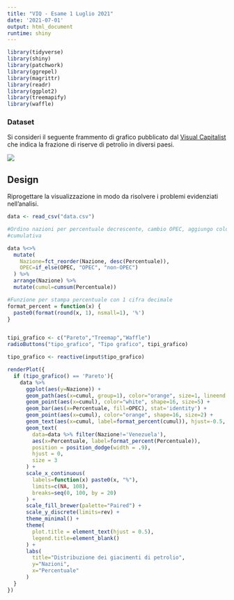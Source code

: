 ```yaml
---
title: "VIQ - Esame 1 Luglio 2021"
date: '2021-07-01'
output: html_document
runtime: shiny
---
```


```r
library(tidyverse)
library(shiny)
library(patchwork)
library(ggrepel)
library(magrittr)
library(readr)
library(ggplot2)
library(treemapify)
library(waffle)

```

### Dataset

Si consideri il seguente frammento di grafico pubblicato dal [Visual Capitalist](https://www.visualcapitalist.com/ranking-the-countries-with-the-largest-proven-global-oil-reserves-in-the-world/) che indica la frazione di riserve di petrolio in diversi paesi.

![](Share_of_Global_Oil_Reserves_Black02.jpg)

## Design

Riprogettare la visualizzazione in modo da risolvere i problemi evidenziati nell'analisi.


```r
data <- read_csv("data.csv")

#Ordino nazioni per percentuale decrescente, cambio OPEC, aggiungo colonna
#cumulativa

data %<>%
  mutate(
    Nazione=fct_reorder(Nazione, desc(Percentuale)),
    OPEC=if_else(OPEC, "OPEC", "non-OPEC")
  ) %>%
  arrange(Nazione) %>%
  mutate(cumul=cumsum(Percentuale))

#Funzione per stampa percentuale con 1 cifra decimale
format_percent = function(x) {
  paste0(format(round(x, 1), nsmall=1), '%')
}


tipi_grafico <- c("Pareto","Treemap","Waffle")
radioButtons("tipo_grafico", "Tipo grafico", tipi_grafico)

tipo_grafico <- reactive(input$tipo_grafico)

renderPlot({
  if (tipo_grafico() == 'Pareto'){
    data %>%
      ggplot(aes(y=Nazione)) +
      geom_path(aes(x=cumul, group=1), color="orange", size=1, lineend = "round") +
      geom_point(aes(x=cumul), color="white", shape=16, size=5) +
      geom_bar(aes(x=Percentuale, fill=OPEC), stat='identity') +
      geom_point(aes(x=cumul), color="orange", shape=16, size=2) +
      geom_text(aes(x=cumul, label=format_percent(cumul)), hjust=-0.5, size = 3) +
      geom_text(
        data=data %>% filter(Nazione!='Venezuela'),
        aes(x=Percentuale, label=format_percent(Percentuale)),
        position = position_dodge(width = .9),
        hjust = 0,
        size = 3
      ) + 
      scale_x_continuous(
        labels=function(x) paste0(x, "%"),
        limits=c(NA, 108),
        breaks=seq(0, 100, by = 20)
      ) +
      scale_fill_brewer(palette="Paired") +
      scale_y_discrete(limits=rev) +
      theme_minimal() +
      theme(
        plot.title = element_text(hjust = 0.5),
        legend.title=element_blank()
      ) +
      labs(
        title="Distribuzione dei giacimenti di petrolio",
        y="Nazioni",
        x="Percentuale"
      )
  }
})

```
